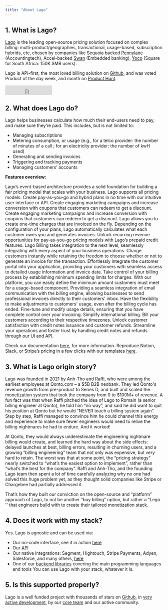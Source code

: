 ```yaml
---
title: "About Lago"
---
```


## 1. What is Lago?

[Lago](https://www.getlago.com/) is the leading open-source pricing solution focused on complex billing: multi-product/geographies,
transactional, usage-based, subscription hybrids, etc, chosen by companies like Sequoia backed [Pennylane](https://techcrunch.com/2022/01/30/pennylane-wants-to-overhaul-the-accounting-tech-stack-in-france/) (Accountingtech),
Accel-backed [Swan](https://techcrunch.com/2023/09/13/swan-secures-40-million-to-bring-embedded-banking-to-europe/) (Embedded banking), [Yoco](https://techcrunch.com/2021/07/27/south-african-payments-startup-yoco-raises-83m-series-c-led-by-dragoneer/) (Square for South Africa: 150K SMB users).

Lago is API-first, the most loved billing solution on [Github](https://github.com/getlago/lago), and was voted Product of the day week,
and month on [Product Hunt](https://www.producthunt.com/products/lago).

<iframe
  src="https://ghbtns.com/github-btn.html?user=getlago&amp;repo=lago&amp;type=star&amp;count=true&amp;size=large"
  frameborder="0"
  scrolling="0"
  width="150"
  height="30"
  title="GitHub"
></iframe>

## 2. What does Lago do?

Lago helps businesses calculate how much their end-users need to pay, and make sure they’re paid.
This includes, but is not limited to:

- Managing subscriptions
- Metering consumption, or usage (e.g., for a telco provider: the number of minutes of a call ; for an electricity provider: the number of kwH used)
- Generating and sending invoices
- Triggering and tracking payments
- Managing customers’ accounts

**Features overview:**

<CardGroup cols={2}>
  <Card
    title="Real-time usage metering"
    href="https://www.getlago.com/products/metering"
  >
    Lago’s event-based architecture provides a solid foundation for building a
    fair pricing model that scales with your business.
  </Card>
  <Card
    title="Flexible plan configuration"
    href="https://www.getlago.com/products/plans"
  >
    Lago supports all pricing models. Create pay-as-you-go and hybrid plans in
    no time with our intuitive user interface or API.
  </Card>
  <Card
    title="Coupons and discounts"
    href="https://www.getlago.com/products/coupons"
  >
    Create engaging marketing campaigns and increase conversion with coupons
    that customers can redeem to get a discount.
  </Card>
  <Card
    title="Coupons and discounts"
    href="https://www.getlago.com/products/coupons"
  >
    Create engaging marketing campaigns and increase conversion with coupons
    that customers can redeem to get a discount.
  </Card>
  <Card
    title="Add-ons and one-off invoices"
    href="https://www.getlago.com/products/add-on"
  >
    Lago allows you to create one-time charges that are invoiced on the fly.
  </Card>
  <Card
    title="Invoices generation"
    href="https://www.getlago.com/products/invoicing"
  >
    Depending on the configuration of your plans, Lago automatically calculates
    what each customer owes you and generates invoices.
  </Card>
  <Card
    title="Prepaid credits"
    href="https://www.getlago.com/products/prepaid-credits"
  >
    Unlock recurring revenue opportunities for pay-as-you-go pricing models with
    Lago’s prepaid credit features.
  </Card>
  <Card title="Integrations" href="https://www.getlago.com/integrations">
    Lago Billing takes integration to the next level, seamlessly integrating
    with every aspect of your business operations.
  </Card>
  <Card
    title="Instant charges"
    href="https://www.getlago.com/premium-features/instant-charges"
  >
    Charge customers instantly while retaining the freedom to choose whether or
    not to generate an invoice for the transaction.
  </Card>
  <Card
    title="Customer portal"
    href="https://www.getlago.com/premium-features/customer-portal"
  >
    Effortlessly integrate the customer portal into your application, providing
    your customers with seamless access to detailed usage information and
    invoice data.
  </Card>
  <Card
    title="Spending minimums"
    href="https://www.getlago.com/premium-features/spending-minimum"
  >
    Take control of your billing process by establishing minimum spending limits
    for charges. With our platform, you can easily define the minimum amount
    customers must meet for a usage-based component.
  </Card>
  <Card
    title="Email invoices"
    href="https://www.getlago.com/premium-features/email-invoices"
  >
    Providing a seamless integration of email communication with the billing
    engine, allowing businesses to send professional invoices directly to their
    customers' inbox.
  </Card>
  <Card
    title="Grace periods"
    href="https://www.getlago.com/premium-features/grace-periods"
  >
    Have the flexibility to make adjustments to customers' usage, even after the
    billing cycle has ended. Fine-tune and modify usage details, ensuring that
    you have complete control over your invoicing.
  </Card>
  <Card
    title="Billing timezones"
    href="https://www.getlago.com/premium-features/timezones"
  >
    Simplify international billing. Bill your customers according to their
    respective timezones.
  </Card>
  <Card
    title="Credit notes and refunds"
    href="https://www.getlago.com/premium-features/credit-notes-refunds"
  >
    Unlock customer satisfaction with credit notes issuance and customer
    refunds. Streamline your operations and foster trust by handling credit
    notes and refunds through our UI and API.
  </Card>
</CardGroup>

Check our documentation [here](https://docs.getlago.com/guide/introduction/welcome-to-lago), for more information.
Reproduce Notion, Slack, or Stripe’s pricing in a few clicks with our templates [here](https://www.getlago.com/resources/templates/all).

## 3. What is Lago origin story?

Lago was founded in 2021 by Anh-Tho and Raffi, who were among the earliest employees at Qonto.com – a \$5B B2B neobank. They led Qonto's revenue growth from pre-product to Series D, and built and scaled the monetization system that took the company from 0 to $100M+ of revenue.
A fun fact was that when Raffi pitched the idea of Lago to Romain (a senior billing engineer at Qonto), he told him “no way”, and said he did want to quit his position at Qonto but he would “NEVER touch a billing system again”.
Step by step, Raffi managed to convince him he could channel this energy and experience to make sure fewer engineers would need to relive the billing nightmares he had to endure. And it worked!

At Qonto, they would always underestimate the engineering nightmare billing would create, and learned the hard way about the side effects: delayed launches at best, billing errors, resulting in churning users, and a growing “billing engineering” team that not only was expensive, but very hard to retain. The worst was that at some point, the “pricing strategy” nearly switched to “what’s the easiest option to implement”, rather than “what’s the best for the company”.
Raffi and Anh-Tho, and the founding Lago team then spent a lot of time carefully analyzing why no one had solved this huge problem yet, as they thought solid companies like Stripe or Chargebee had partially addressed it.

That’s how they built our conviction on the open-source and “platform” approach of Lago, to not be another “buy billing” option, but rather a “Lego '' that engineers build with to create their tailored monetization stack.

## 4. Does it work with my stack?

Yes. Lago is agnostic and can be used via:

- Our no-code interface, see it in action [here](https://youtu.be/dXnoMRetsr4)
- Our [API](https://doc.getlago.com/api-reference/intro)
- Our native integrations: Segment, Hightouch, Stripe Payments, Adyen, Salesforce, and many others, [here](https://www.getlago.com/integrations)
- One of our [backend libraries](https://doc.getlago.com/api-reference/intro) covering the main programming languages and tools
  You can use Lago with your stack, whatever it is.

## 5. Is this supported properly?

Lago is a well funded project with thousands of stars on [Github](https://github.com/getlago/lago), in [very active development](https://github.com/PostHog/posthog/graphs/commit-activity), by our [core team](https://www.getlago.com/about-us) and our active community.
